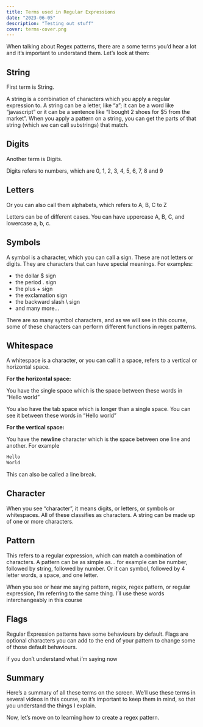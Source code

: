 ```yaml
---
title: Terms used in Regular Expressions
date: "2023-06-05"
description: "Testing out stuff"
cover: terms-cover.png
---
```


When talking about Regex patterns, there are a some terms you’d hear a lot and it’s important to understand them. Let’s look at them:

## String

First term is String.

A string is a combination of characters which you apply a regular expression to. A string can be a letter, like “a”; it can be a word like “javascript” or it can be a sentence like “I bought 2 shoes for $5 from the market”. When you apply a pattern on a string, you can get the parts of that string (which we can call substrings) that match.

## Digits

Another term is Digits.

Digits refers to numbers, which are 0, 1, 2, 3, 4, 5, 6, 7, 8 and 9

## Letters

Or you can also call them alphabets, which refers to A, B, C to Z

Letters can be of different cases. You can have uppercase A, B, C, and lowercase a, b, c.

## Symbols

A symbol is a character, which you can call a sign. These are not letters or digits. They are characters that can have special meanings. For examples:

- the dollar $ sign
- the period . sign
- the plus + sign
- the exclamation sign
- the backward slash \ sign
- and many more…

There are so many symbol characters, and as we will see in this course, some of these characters can perform different functions in regex patterns.

## Whitespace

A whitespace is a character, or you can call it a space, refers to a vertical or horizontal space.

**For the horizontal space:**

You have the single space which is the space between these words in “Hello world”

You also have the tab space which is longer than a single space. You can see it between these words in “Hello world” 

**For the vertical space:**

You have the **newline** character which is the space between one line and another. For example

```txt
Hello
World
```

This can also be called a line break.

## Character

When you see “character”, it means digits, or letters, or symbols or whitespaces. All of these classifies as characters. A string can be made up of one or more characters.

## Pattern

This refers to a regular expression, which can match a combination of characters. A pattern can be as simple as… for example can be number, followed by string, followed by number. Or it can symbol, followed by 4 letter words, a space, and one letter.

When you see or hear me saying pattern, regex, regex pattern, or regular expression, I’m referring to the same thing. I’ll use these words interchangeably in this course

## Flags

Regular Expression patterns have some behaviours by default. Flags are optional characters you can add to the end of your pattern to change some of those default behaviours.

if you don’t understand what i’m saying now

## Summary

Here’s a summary of all these terms on the screen. We’ll use these terms in several videos in this course, so it’s important to keep them in mind, so that you understand the things I explain.

Now, let’s move on to learning how to create a regex pattern.